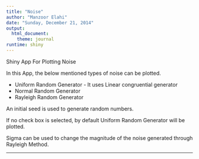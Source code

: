 ```yaml
---
title: "Noise"
author: "Manzoor Elahi"
date: "Sunday, December 21, 2014"
output:
  html_document:
    theme: journal
runtime: shiny
---
```


Shiny App For Plotting Noise

In this App, the below mentioned types of noise can be plotted.

* Uniform Random Generator - It uses Linear congruential generator
* Normal Random Generator
* Rayleigh Random Generator

An initial seed is used to generate random numbers.

If no check box is selected, by default Uniform Random Generator 
will be plotted.

Sigma can be used to change the magnitude of the noise 
generated through Rayleigh Method.

---



